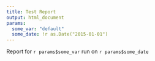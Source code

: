 ```yaml
---
title: Test Report
output: html_document
params:
  some_var: "default"
  some_date: !r as.Date("2015-01-01")
---
```


Report for `r params$some_var` run on `r params$some_date`
